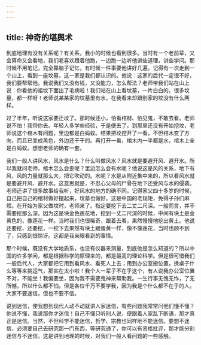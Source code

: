 ```yaml
---
---
---
```

title: 神奇的堪舆术
---




到底地理有没有关系呢？有关系，我小的时候也看到很多。当时有一个老前辈，又会算命又会看地，我们老喜欢跟着他跑，一边跑一边听他讲些道理，讲些学问。那时候不用笔记，完全靠脑子记忆，有时候一件事要他讲好几遍。记得有一次走到一个山上，看到一座坟墓，这一家是我们都认识的。他说：这家的后代一定很不好，我们要帮帮他。我说我们又没有钱，又没能力，怎么帮法？老师带我们站在山上说：你看他的祖坟下面出了毛病啦！我们站在山上看坟墓，一片白白的，很多坟墓，都一样呀！老师说某某家的坟墓里有水，在我看来却跟别家的坟没有什么两样。

过了半年，听说这家要迁坟了。那时候还小，怕看棺材、怕见鬼，不敢去看。老师说不怕！我带你去。年轻人多学些经验，于是便去了。到那里还没有开始挖坟，老师说这个棺木有问题，里边都是白蚂蚁。结果把坟挖开了一看，不但棺木变了方向，而且已变成黑色，外边还干干的。再打开一看，棺木内一半都是水，棺木上全是白蚂蚁。想想老师的确有一套。

我们一般人讲风水，风水是什么？什么叫做风水？风水就是要避开风、避开水。所以我就问老师，棺木怎么会歪呢？里边怎么会有水呢？他说这是风的关系，地下有风，风的力量就那么大，把它吹动的。水呢？水是从附近集中来的，所以看风水就是要避开风、避开水。这意思就是，不忍心父母的尸骨在地下还受风与水的侵袭。老师还讲了很多故事给我听，好风水的地方的确不同。记得家父四十多岁的时候，自己把自己的棺材做好摆起来，坟墓也做好。这是中国的老规矩，免得子孙们麻烦。在开始为家父做坟时，老师来了。指定要挖下去二丈二尺深。一般而言，并不需要挖那么深。因为这是块金色莲花地，挖到一丈二尺深的时候，中间有块土是金黄色的，像莲花一样。当时我们也很稀奇，跟着去看，果然慢慢地挖出黄土。他说还要挖、还要挖，一挖下去果然有块土跟蛋黄一样，像不像莲花，当时也顾不到了，只感到很惊讶。这都是我亲眼看到的事情。

那个时候，既没有大学地质系，也没有仪器来测量，到底他是怎么知道的？所以中国的许多学问，都是根据科学的原理来的，都是最高的理论科学。但是很可惜我们一般后代人，大家都把它用到看风水、看死人上去；用到办公室搬位置，换桌子什么等等来挑运气，那实在太小啦！我个人一辈子不在乎这个，有人说我办公室位置不对，不能坐！我偏要坐，因为我不需要鬼神来帮助我。一生行事无愧无怍，了无所憾，所以什么都不怕。但是各位千万不要学我，因为我是个什么都不在乎的人。大家不要迷信，但也不要不信。

说到迷信，使我想到现代人动不动就讲人家迷信，有些问题我常常问他们懂不懂？他说不懂，我说那你才迷信！自己不懂只听别人说，便跟着人家乱下断语，那才真正是迷信。当然，不但科学不能迷信，哲学、宗教也同样地不能迷信。要想不迷信，必须要自己去研究那一门东西，等研究通了，你可以有资格批评，那才能分别迷信与不迷信。这是讲到地理的时候，对我们一般人看问题的一些感触。
